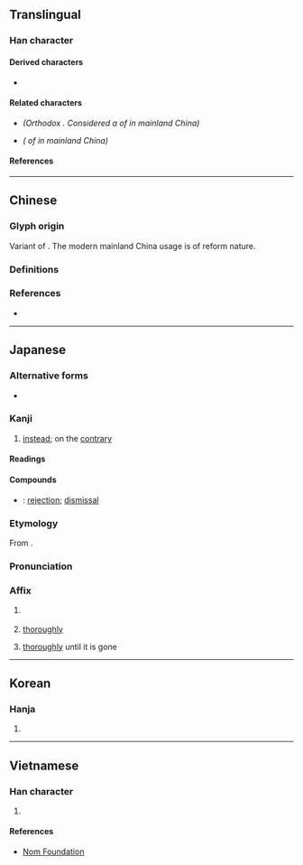 {{also|卻|㕁}}
{{character info}}
==Translingual==

===Han character===
{{Han char|rn=26|rad=卩|as=05|sn=7|four=47720|canj=GISL|ids=⿰去卩}}

====Derived characters====
* {{l|mul|[[㑢]], [[𠨙]], [[𠳞]], [[𪫸]], [[𢭙]], [[𭰚]], [[脚]], [[𣒗]], [[𭴦]], [[𭹌]], [[𦛶]], [[䖼]], [[𮘏]], [[踋]], [[𨌞]], [[𠨦]], [[㾡]]}}

====Related characters====
* {{l|mul|[[卻]]}} ''(Orthodox {{w|Traditional Chinese|traditional form}}. Considered a {{w|Variant Chinese character|variant form}} of {{lang|mul|却}} in mainland China)''
* {{l|mul|[[㕁]]}} ''({{w|Variant Chinese character|Variant form}} of {{lang|mul|却}} in mainland China)''

====References====
{{Han ref|kx=0159.190|dkj=02856|dj=0364.080|hdz=10313.020|uh=5374}}

----

==Chinese==

===Glyph origin===
{{Han etym}}
Variant of {{zh-l|卻*}}. The modern mainland China usage is of reform nature.

===Definitions===
{{zh-see|卻}}

===References===
* {{R:twedu|A00457-001}}

----

==Japanese==

===Alternative forms===
* {{ja-l|卻}}

===Kanji===
{{ja-kanji|grade=c|rs=卩05}} <!-- Note: 卻 is not listed as its kyūjitai form in 2010 Jōyō Kanji -->

# [[instead]]; on the [[contrary]]

====Readings====
{{ja-readings
|goon=かく
|kanon=きゃく
|kun=しりぞ-く, しりぞ-ける, かえ-って
}}

====Compounds====
* {{ja-r|却%下|きゃっ%か}}: [[rejection]]; [[dismissal]]

===Etymology===
{{ja-kanjitab|きゃく|yomi=o}}
From {{der|ja|ltc|-}} {{ltc-l|却}}.

===Pronunciation===
{{ja-pron|きゃく}}

===Affix===
{{ja-pos|affix|きゃく}}

# {{rfdef|ja}}
#: {{ja-usex-inline|[[却%下]]|きゃっ%か|rejection}}
# [[thoroughly]]
#: {{ja-usex-inline|[[冷%却]]|れい%きゃく|refrigeration}}
# [[thoroughly]] until it is gone
#: {{ja-usex-inline|[[焼%却]]|しょう%きゃく|incineration}}
#: {{ja-usex-inline|[[売%却]]|ばい%きゃく|selling off}}

----

==Korean==

===Hanja===
{{ko-hanja|각}}

# {{rfdef|ko|sort=卩05}}

----

==Vietnamese==

===Han character===
{{vi-readings|rs=卩05|reading=[[khước]]}}

# {{rfdef|vi|sort=卩05}}

====References====
* [http://nomfoundation.org/common/nom_details.php?codepoint=5374 Nom Foundation]